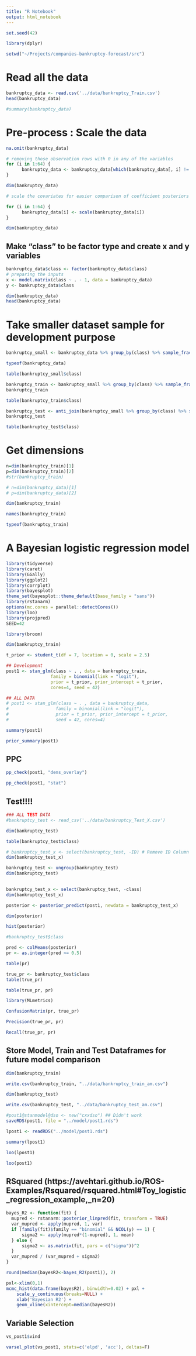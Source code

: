 ```yaml
---
title: "R Notebook"
output: html_notebook
---
```


```r
set.seed(42)
```


```r
library(dplyr)
```


```r
setwd("~/Projects/companies-bankruptcy-forecast/src")
```

# Read all the data
```r
bankruptcy_data <- read.csv('../data/bankruptcy_Train.csv')
head(bankruptcy_data)
```

```r
#summary(bankruptcy_data)
```


# Pre-process : Scale the data

```r
na.omit(bankruptcy_data)
```


```r
# removing those observation rows with 0 in any of the variables
for (i in 1:64) {
      bankruptcy_data <- bankruptcy_data[which(bankruptcy_data[, i] != 0), ]
}
```

```r
dim(bankruptcy_data)
```


```r

# scale the covariates for easier comparison of coefficient posteriors

for (i in 1:64) {
      bankruptcy_data[i] <- scale(bankruptcy_data[i])
}

```


```r
dim(bankruptcy_data)
```

## Make "class" to be factor type and create x and y variables

```r
bankruptcy_data$class <- factor(bankruptcy_data$class)
# preparing the inputs
x <- model.matrix(class ~ . - 1, data = bankruptcy_data)
y <- bankruptcy_data$class
```

```r
dim(bankruptcy_data)
head(bankruptcy_data)
```


# Take smaller dataset sample for development purpose

```r
bankruptcy_small <- bankruptcy_data %>% group_by(class) %>% sample_frac(.8)
```


```r
typeof(bankruptcy_data)
```



```r
table(bankruptcy_small$class)
```



```r
bankruptcy_train <- bankruptcy_small %>% group_by(class) %>% sample_frac(.70)
bankruptcy_train
```


```r
table(bankruptcy_train$class)
```



```r
bankruptcy_test <- anti_join(bankruptcy_small %>% group_by(class) %>% sample_frac(.90), bankruptcy_train)
bankruptcy_test
```

```r
table(bankruptcy_test$class)
```

# Get dimensions
```r

n=dim(bankruptcy_train)[1]
p=dim(bankruptcy_train)[2]
#str(bankruptcy_train)

# n=dim(bankruptcy_data)[1]
# p=dim(bankruptcy_data)[2]

```


```r
dim(bankruptcy_train)
```

```r
names(bankruptcy_train)
```


```r
typeof(bankruptcy_train)
```


# A Bayesian logistic regression model 



```r
library(tidyverse)
library(caret)
library(GGally)
library(ggplot2)
library(corrplot)
library(bayesplot)
theme_set(bayesplot::theme_default(base_family = "sans"))
library(rstanarm)
options(mc.cores = parallel::detectCores())
library(loo)
library(projpred)
SEED=42
```
```r
library(broom)
```


```r
dim(bankruptcy_train)
```


```r
t_prior <- student_t(df = 7, location = 0, scale = 2.5)

## Development
post1 <- stan_glm(class ~ . , data = bankruptcy_train,
                 family = binomial(link = "logit"), 
                 prior = t_prior, prior_intercept = t_prior,
                 cores=4, seed = 42)

## ALL DATA
# post1 <- stan_glm(class ~ . , data = bankruptcy_data,
#                  family = binomial(link = "logit"), 
#                  prior = t_prior, prior_intercept = t_prior,
#                  seed = 42, cores=4)

```

```r
summary(post1)
```
```r
prior_summary(post1)
```


## PPC

```r
pp_check(post1, "dens_overlay")
```
```r
pp_check(post1, "stat")
```

## Test!!!!


```r
### ALL TEST DATA
#bankruptcy_test <- read_csv('../data/bankruptcy_Test_X.csv')
```


```r
dim(bankruptcy_test)
```


```r
table(bankruptcy_test$class)
```

```r
# bankruptcy_test_x <- select(bankruptcy_test, -ID) # Remove ID Column
dim(bankruptcy_test_x)
```


```r
bankruptcy_test <- ungroup(bankruptcy_test)
dim(bankruptcy_test)
 
```
```r
bankruptcy_test_x <- select(bankruptcy_test, -class)
dim(bankruptcy_test_x)
```


```r
posterior <- posterior_predict(post1, newdata = bankruptcy_test_x)

```

```r
dim(posterior)
```

```r
hist(posterior)
```

```r
#bankruptcy_test$class
```


```r
pred <- colMeans(posterior)
pr <- as.integer(pred >= 0.5)
```

```r
table(pr)
```

```r
true_pr <- bankruptcy_test$class
table(true_pr)
```


```r
table(true_pr, pr)
```

```r
library(MLmetrics)
```

```r
ConfusionMatrix(pr, true_pr)
```

```r
Precision(true_pr, pr)
```

```r
Recall(true_pr, pr)
```

## Store Model, Train and Test Dataframes for future model comparison
```r
dim(bankruptcy_train)
```


```r
write.csv(bankruptcy_train, "../data/bankruptcy_train_am.csv")
```

```r
dim(bankruptcy_test)
```

```r
write.csv(bankruptcy_test, "../data/bankruptcy_test_am.csv")
```

```r
#post1@stanmodel@dso <- new("cxxdso") ## Didn't work
saveRDS(post1, file = "../model/post1.rds")
```

```r
lpost1 <- readRDS("../model/post1.rds")
```

```r
summary(lpost1)
```
```r
loo(lpost1)
```

```r
loo(post1)
```

## RSquared (https://avehtari.github.io/ROS-Examples/Rsquared/rsquared.html#Toy_logistic_regression_example,_n=20)

```r
bayes_R2 <- function(fit) {
  mupred <- rstanarm::posterior_linpred(fit, transform = TRUE)
  var_mupred <- apply(mupred, 1, var)
  if (family(fit)$family == "binomial" && NCOL(y) == 1) {
      sigma2 <- apply(mupred*(1-mupred), 1, mean)
  } else {
      sigma2 <- as.matrix(fit, pars = c("sigma"))^2
  }
  var_mupred / (var_mupred + sigma2)
}
```

```r
round(median(bayesR2<-bayes_R2(post1)), 2)
```

```r
pxl<-xlim(0,1)
mcmc_hist(data.frame(bayesR2), binwidth=0.02) + pxl +
    scale_y_continuous(breaks=NULL) +
    xlab('Bayesian R2') +
    geom_vline(xintercept=median(bayesR2))
```




## Variable Selection
```r
vs_post1$vind
```

```r
varsel_plot(vs_post1, stats=c('elpd', 'acc'), deltas=F)
```

